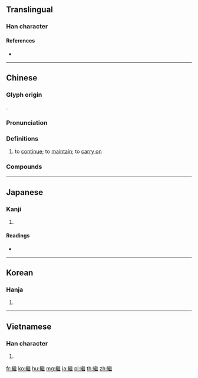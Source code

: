 {{character info/new}}
{{also|继}}
==Translingual==
{{Han simplified forms|繼|継|继}}

===Han character===
{{Han char|rn=120|rad=糸|as=14|sn=20|four=22913|canj=VFVVI|ids=⿰糹㡭}}

====References====
* {{Han ref|kx=0941.340|dkj=27997|dj=1381.090|hdz=53464.130|uh=7E7C|ud=32380|bh=C47E|bd=50302}}

----

==Chinese==
{{zh-forms|s=继|alt=継}}

===Glyph origin===
{{Han etym}}
{{Han compound|糸|㡭|c1=s|c2=p|t1=rope|ls=psc}}.

===Pronunciation===
{{zh-pron
|m=jì
|c=gai3
|h=pfs=ki
|md=gié
|mn=kè
|w=2ji
|mc=y
|oc=y
|cat=v
}}

===Definitions===
{{zh-hanzi}}

# to [[continue]]; to [[maintain]]; to [[carry on]]

===Compounds===
{{zh-der|繼承|繼承權|繼承人|繼電器|繼而|繼父|繼母|繼配|繼任|繼室|繼嗣|繼往開來|繼武|繼續|繼踵而至|繼子|共同繼承|前仆後繼|代位繼承|以夜繼日|入繼|夜以繼晝|不繼|後繼無力|後繼無人|後繼有人|後繼乏力|後繼|中繼站|張繼|周急繼乏|平均繼承|出繼|以日繼夜|後繼乏人|夜以繼日|三餐不繼|前家後繼|存亡繼絕|前赴後繼|燃膏繼晷|比肩繼踵|焚膏繼晷|相繼|日以繼夜|應繼分|無以為繼|承繼|興微繼絕|興亡繼絕|繼天立極|首尾相繼|繼絕存亡|舳艫相繼|興廢繼絕|難以為繼|繼親|繼位|繼業|繼妻|繼承法|繼體|繼踵|繼女|繼軌|繼志述事|過繼|絕長繼短|覆車繼軌|繼絕扶傾|饔飧不繼|間斷不繼|糧不繼日|音問相繼|被繼承人|踵繼|難乎為繼|繼晷焚膏|繼統|繼絕|繼述|興滅繼絕|繼志|繼絆|箕裘相繼|繼絕興亡}}

----

==Japanese==

===Kanji===
{{ja-kanji|grade=|rs=糸14|style=ky|shin=継}}

# {{defn|lang=ja|sort=糸14}}

====Readings====
* {{ja-readings|on=[[けい]] (kei)|kun=[[つぐ]] (tsugu)}}

----

==Korean==

===Hanja===
{{ko-hanja|hangeul=계|eumhun=|rv=gye|mr=kye|y=kyey}}

# {{defn|lang=ko|sort=糸14}}

----

==Vietnamese==

===Han character===
{{vi-hantu|[[kế]]|rs=糸14}}

# {{defn|lang=vi|sort=糸14}}

[[fr:繼]]
[[ko:繼]]
[[hu:繼]]
[[mg:繼]]
[[ja:繼]]
[[pl:繼]]
[[th:繼]]
[[zh:繼]]